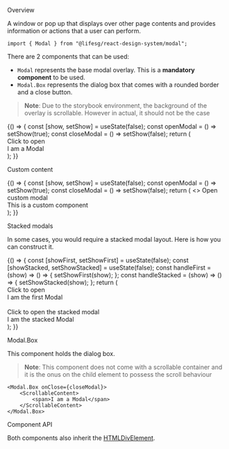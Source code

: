 
<Meta title="Modules/Modal" component={Modal} />

<Title>Modal</Title>

<Secondary>Overview</Secondary>

A window or pop up that displays over other page contents and provides information or actions
that a user can perform.

```tsx
import { Modal } from "@lifesg/react-design-system/modal";
```

There are 2 components that can be used:

-   `Modal` represents the base modal overlay. This is a **mandatory component** to be used.
-   `Modal.Box` represents the dialog box that comes with a rounded border and a close button.

> **Note**: Due to the storybook environment, the background of the overlay is scrollable. However in actual, it should not be the case

<Canvas>
    <Story name="Modal">
        {() => {
            const [show, setShow] = useState(false);
            const openModal = () => setShow(true);
            const closeModal = () => setShow(false);
            return (
                <div>
                    <Button.Default onClick={openModal}>
                        Click to open
                    </Button.Default>
                    <Modal show={show} onOverlayClick={closeModal}>
                        <Modal.Box onClose={closeModal}>
                            <div
                                style={{
                                    padding: "2rem",
                                    height: "10rem",
                                    overflow: "auto",
                                }}
                            >
                                <span>I am a Modal</span>
                            </div>
                        </Modal.Box>
                    </Modal>
                </div>
            );
        }}
    </Story>
</Canvas>

<Heading3>Custom content</Heading3>

<Preview>
    <Story name="Custom content">
        {() => {
            const [show, setShow] = useState(false);
            const openModal = () => setShow(true);
            const closeModal = () => setShow(false);
            return (
                <>
                    <Button.Default onClick={openModal}>
                        Open custom modal
                    </Button.Default>
                    <Modal
                        show={show}
                        onOverlayClick={closeModal}
                        enableOverlayClick={true}
                    >
                        <div
                            style={{
                                width: "50%",
                                padding: "2rem",
                                background: "yellow",
                            }}
                        >
                            This is a custom component
                        </div>
                    </Modal>
                </>
            );
        }}
    </Story>
</Preview>

<Heading3>Stacked modals</Heading3>

In some cases, you would require a stacked modal layout. Here is how you can construct it.

<Preview>
    <Story name="Stacked modals">
        {() => {
            const [showFirst, setShowFirst] = useState(false);
            const [showStacked, setShowStacked] = useState(false);
            const handleFirst = (show) => () => {
                setShowFirst(show);
            };
            const handleStacked = (show) => () => {
                setShowStacked(show);
            };
            return (
                <div>
                    <Button.Default onClick={handleFirst(true)}>
                        Click to open
                    </Button.Default>
                    <Modal show={showFirst} onOverlayClick={handleFirst(false)}>
                        <Modal.Box onClose={handleFirst(false)}>
                            <div
                                style={{
                                    padding: "2rem",
                                }}
                            >
                                <span>I am the first Modal</span>
                                <br />
                                <br />
                                <Button.Default onClick={handleStacked(true)}>
                                    Click to open the stacked modal
                                </Button.Default>
                            </div>
                        </Modal.Box>
                    </Modal>
                    <Modal
                        id="stacked-modal"
                        show={showStacked}
                        onOverlayClick={handleStacked(false)}
                    >
                        <Modal.Box onClose={handleStacked(false)}>
                            <div
                                style={{
                                    padding: "2rem",
                                    height: "10rem",
                                }}
                            >
                                <span>I am the stacked Modal</span>
                            </div>
                        </Modal.Box>
                    </Modal>
                </div>
            );
        }}
    </Story>
</Preview>

<Heading3>Modal.Box</Heading3>

This component holds the dialog box.

> **Note**: This component does not come with a scrollable container and it is the
> onus on the child element to possess the scroll behaviour

```tsx
<Modal.Box onClose={closeModal}>
    <ScrollableContent>
        <span>I am a Modal</span>
    </ScrollableContent>
</Modal.Box>
```

<Secondary>Component API</Secondary>

Both components also inherit the [HTMLDivElement](https://developer.mozilla.org/en-US/docs/Web/API/HTMLDivElement).

<PropsTable />
